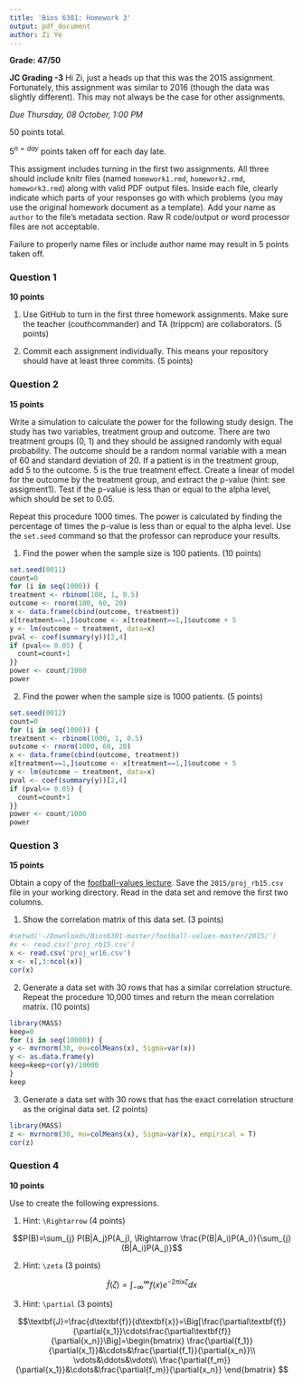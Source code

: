 ```yaml
---
title: 'Bios 6301: Homework 3'
output: pdf_document
author: Zi Ye
---
```


**Grade: 47/50**


**JC Grading -3**
Hi Zi, just a heads up that this was the 2015 assignment.  Fortunately, this assignment was similar to 2016 (though the data was slightly different).  This may not always be the case for other assignments.

*Due Thursday, 08 October, 1:00 PM*

50 points total.

$5^{n=day}$ points taken off for each day late.

This assigment includes turning in the first two assignments. All three should
include knitr files (named `homework1.rmd`, `homework2.rmd`, `homework3.rmd`)
along with valid PDF output files. Inside each file, clearly indicate which
parts of your responses go with which problems (you may use the original homework
document as a template). Add your name as `author` to the file's metadata section.
Raw R code/output or word processor files are not acceptable.

Failure to properly name files or include author name may result in 5 points taken off.

### Question 1 ###

**10 points**

1. Use GitHub to turn in the first three homework assignments. Make sure the teacher (couthcommander) and TA (trippcm) are collaborators. (5 points)

1. Commit each assignment individually.  This means your repository should have at least three commits. (5 points)

### Question 2 ###

**15 points**

Write a simulation to calculate the power for the following study
design.  The study has two variables, treatment group and outcome.
There are two treatment groups (0, 1) and they should be assigned
randomly with equal probability.  The outcome should be a random normal
variable with a mean of 60 and standard deviation of 20.  If a patient
is in the treatment group, add 5 to the outcome.  5 is the true
treatment effect.  Create a linear of model for the outcome by the
treatment group, and extract the p-value (hint: see assigment1).
Test if the p-value is less than or equal to the alpha level, which
should be set to 0.05.

Repeat this procedure 1000 times. The power is calculated by finding
the percentage of times the p-value is less than or equal to the alpha
level.  Use the `set.seed` command so that the professor can reproduce
your results.

1. Find the power when the sample size is 100 patients. (10 points)

```r
set.seed(0011)
count=0
for (i in seq(1000)) {
treatment <- rbinom(100, 1, 0.5)
outcome <- rnorm(100, 60, 20)
x <- data.frame(cbind(outcome, treatment))
x[treatment==1,]$outcome <- x[treatment==1,]$outcome + 5
y <- lm(outcome ~ treatment, data=x)
pval <- coef(summary(y))[2,4]
if (pval<= 0.05) {
  count=count+1
}}
power <- count/1000
power
```

2. Find the power when the sample size is 1000 patients. (5 points)
```r
set.seed(0012)
count=0
for (i in seq(1000)) {
treatment <- rbinom(1000, 1, 0.5)
outcome <- rnorm(1000, 60, 20)
x <- data.frame(cbind(outcome, treatment))
x[treatment==1,]$outcome <- x[treatment==1,]$outcome + 5
y <- lm(outcome ~ treatment, data=x)
pval <- coef(summary(y))[2,4]
if (pval<= 0.05) {
  count=count+1
}}
power <- count/1000
power
```

### Question 3 ###

**15 points**

Obtain a copy of the [football-values lecture](https://github.com/couthcommander/football-values).
Save the `2015/proj_rb15.csv` file in your working directory.  Read
in the data set and remove the first two columns.

1. Show the correlation matrix of this data set. (3 points)
```r
#setwd('~/Downloads/Bios6301-master/football-values-master/2015/')
#x <- read.csv('proj_rb15.csv')
x <- read.csv('proj_wr16.csv')
x <- x[,3:ncol(x)]
cor(x)
```

2. Generate a data set with 30 rows that has a similar correlation
structure.  Repeat the procedure 10,000 times and return the mean
correlation matrix. (10 points)
```r
library(MASS)
keep=0
for (i in seq(10000)) {
y <- mvrnorm(30, mu=colMeans(x), Sigma=var(x))
y <- as.data.frame(y)
keep=keep+cor(y)/10000
}
keep
```

3. Generate a data set with 30 rows that has the exact correlation
structure as the original data set. (2 points)
```r
library(MASS)
z <- mvrnorm(30, mu=colMeans(x), Sigma=var(x), empirical = T)
cor(z)
```

### Question 4 ###

**10 points**

Use \LaTeX to create the following expressions.

1. Hint: `\Rightarrow` (4 points)


$$P(B)=\sum_{j} P(B|A_j)P(A_j), \Rightarrow \frac{P(B|A_i)P(A_i)}{\sum_{j} (B|A_i)P(A_j)}$$

2. Hint: `\zeta` (3 points)


$$\hat{f}(\zeta)=\int_{-\infty}^\infty f(x)e^{-2{\pi}ix\zeta}dx$$

3. Hint: `\partial` (3 points)


$$\textbf{J}=\frac{d\textbf{f}}{d\textbf{x}}=\Big[\frac{\partial\textbf{f}}{\partial{x_1}}\cdots\frac{\partial\textbf{f}}{\partial{x_n}}\Big]=\begin{bmatrix}
\frac{\partial{f_1}}{\partial{x_1}}&\cdots&\frac{\partial{f_1}}{\partial{x_n}}\\
\vdots&\ddots&\vdots\\
\frac{\partial{f_m}}{\partial{x_1}}&\cdots&\frac{\partial{f_m}}{\partial{x_n}}
\end{bmatrix}
$$
